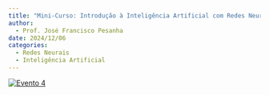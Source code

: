```yaml
---
title: "Mini-Curso: Introdução à Inteligência Artificial com Redes Neurais Artificiais Parte 1"
author:
  - Prof. José Francisco Pesanha
date: 2024/12/06
categories: 
  - Redes Neurais
  - Inteligência Artificial
---
```


[![Evento 4](images/Evento%206-12-24.png)](https://github.com/TransicaoEnergetica/Projeto_Extensao_TE/blob/main/pdfs/Evento%204%20-%20MINICURSO_PARTE_1_RESUMIDA.pdf)
